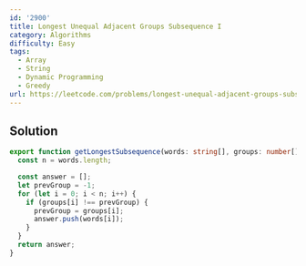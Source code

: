 ```yaml
---
id: '2900'
title: Longest Unequal Adjacent Groups Subsequence I
category: Algorithms
difficulty: Easy
tags:
  - Array
  - String
  - Dynamic Programming
  - Greedy
url: https://leetcode.com/problems/longest-unequal-adjacent-groups-subsequence-i
---
```


## Solution

```typescript showLineNumbers
export function getLongestSubsequence(words: string[], groups: number[]): string[] {
  const n = words.length;

  const answer = [];
  let prevGroup = -1;
  for (let i = 0; i < n; i++) {
    if (groups[i] !== prevGroup) {
      prevGroup = groups[i];
      answer.push(words[i]);
    }
  }
  return answer;
}
```

